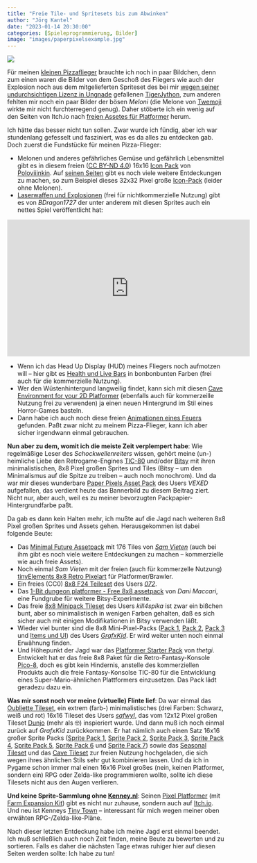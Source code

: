 ```yaml
---
title: "Freie Tile- und Spritesets bis zum Abwinken"
author: "Jörg Kantel"
date: "2023-01-14 20:30:00"
categories: [Spieleprogrammierung, Bilder]
image: "images/paperpixelsexample.jpg"
---
```


[![](images/paperpixelsexample-b.jpg)](https://img.itch.zone/aW1hZ2UvNTg0MjAxLzQzOTIyOTEucG5n/347x500/L6i0iA.png)

Für meinen [kleinen Pizzaflieger](https://kantel.github.io/posts/2023011001_pizzaplane_trailer/) brauchte ich noch in paar Bildchen, denn zum einen waren die Bilder von dem Geschoß des Fliegers wie auch der Explosion noch aus dem mitgelieferten Spriteset des bei mir [wegen seiner undurchsichtigen Lizenz in Ungnade](http://blog.schockwellenreiter.de/2022/10/2022103001.html) gefallenen [TigerJython](http://cognitiones.kantel-chaos-team.de/programmierung/python/tigerjython.html), zum anderen fehlten mir noch ein paar Bilder der bösen *Meloni* (die Melone von [Twemoji](http://cognitiones.kantel-chaos-team.de/multimedia/twemoji.html) wirkte mir nicht furchterregend genug). Daher stöberte ich ein wenig auf den Seiten von Itch.io nach [freien Assetes für Platformer](https://itch.io/game-assets/free/genre-platformer) herum.

Ich hätte das besser nicht tun sollen. Zwar wurde ich fündig, aber ich war stundenlang gefesselt und fasziniert, was es da alles zu entdecken gab. Doch zuerst die Fundstücke für meinen Pizza-Flieger:

- Melonen und anderes gefährliches Gemüse und gefährlich Lebensmittel gibt es in diesem freien ([CC BY-ND 4.0](https://creativecommons.org/licenses/by-nd/4.0/deed.en)) 16x16 [Icon Pack](https://poloviiinkin.itch.io/225-icons) von [Poloviiinkin](https://itch.io/profile/poloviiinkin). Auf [seinen Seiten](https://poloviiinkin.itch.io/) gibt es noch viele weitere Entdeckungen zu machen, so zum Beispiel dieses 32x32 Pixel große [Icon-Pack](https://poloviiinkin.itch.io/mega-pixel-art-32x32-px-icons-sprite-sheet) (leider ohne Melonen).
- [Laserwaffen und Explosionen](https://bdragon1727.itch.io/fire-pixel-bullet-16x16) (frei für nichtkommerzielle Nutzung) gibt es von *BDragon1727* der unter anderem mit diesen Sprites auch ein nettes Spiel veröffentlicht hat:

<iframe width="560" height="315" src="https://www.youtube.com/embed/iFB8of3COsc" title="YouTube video player" frameborder="0" allow="accelerometer; autoplay; clipboard-write; encrypted-media; gyroscope; picture-in-picture; web-share" allowfullscreen></iframe>

- Wenn ich das Head Up Display (HUD) meines Fliegers noch aufmotzen will -- hier gibt es [Health und Live Bars](https://spikerman.itch.io/health-bars-life-bars) in bonbonbunten Farben (frei auch für die kommerzielle Nutzung).
- Wer den Wüstenhintergund langweilig findet, kann sich mit diesen [Cave Environment for your 2D Platformer](https://saurabhkgp.itch.io/2d-cave-environment) (ebenfalls auch für kommerzeille Nutzung frei zu verwenden) ja einen neuen Hintergrund im Stil eines Horror-Games basteln.
- Dann habe ich auch noch diese freien [Animationen eines Feuers](https://brullov.itch.io/fire-animation) gefunden. Paßt zwar nicht zu meinem Pizza-Flieger, kann ich aber sicher irgendwann einmal gebrauchen.

**Nun aber zu dem, womit ich die meiste Zeit verplempert habe**: Wie regelmäßige Leser des *Schockwellenreiters* wissen, gehört meine (un-) heimliche Liebe den Retrogame-Engines [TIC-80](http://cognitiones.kantel-chaos-team.de/multimedia/spieleprogrammierung/tic80.html) und/oder [Bitsy](http://cognitiones.kantel-chaos-team.de/multimedia/spieleprogrammierung/bitsy.html) mit ihren minimalistischen, 8x8 Pixel großen Sprites und Tiles (Bitsy -- um den Minimalismus auf die Spitze zu treiben -- auch noch monochrom). Und da war mir dieses wunderbare [Paper Pixels Asset Pack](https://v3x3d.itch.io/paper-pixels) des Users *VEXED* aufgefallen, das verdient heute das Bannerbild zu diesem Beitrag ziert. Nicht nur, aber auch, weil es zu meiner bevorzugten Packpapier-Hintergrundfarbe paßt.

Da gab es dann kein Halten mehr, ich mußte auf die Jagd nach weiteren 8x8 Pixel großen Sprites und Assets gehen. Herausgekommen ist dabei folgende Beute:

- Das [Minimal Future Assetpack](https://s4m-ur4i.itch.io/minimal-futureset-pixelart-2d) mit 176 Tiles von *[Sam Vieten](https://s4m-ur4i.itch.io/)* (auch bei ihm gibt es noch viele weitere Entdeckungen zu machen -- kommerzielle wie auch freie Assets).
- Noch einmal *Sam Vieten* mit der freien (auch für kommerzelle Nutzung) [tinyElements 8x8 Retro Pixelart](https://s4m-ur4i.itch.io/free-sprites-elements-8x8-retro-pixelart-platformer-brawler) für Platformer/Brawler.
- Ein freies (CC0) [8x8 F24 Teileset](https://0x72.itch.io/8x8-f24-tileset) des Users *[072](https://0x72.itch.io/)*.
- Das [1-Bit dungeon platformer - Free 8x8 assetpack](https://dani-maccari.itch.io/1bit-platformer-doungeoun) von *Dani Maccari*, eine Fundgrube für weitere Bitsy-Experimente.
- Das freie [8x8 Minipack Tileset](https://killspika.itch.io/8x8-tileset-free) des Users *kill4spika* ist zwar ein bißchen bunt, aber so minimalistisch in wenigen Farben gehalten, daß es sich sicher auch mit einigen Modifikationen in Bitsy verwenden läßt.
- Wieder viel bunter sind die 8x8 Mini-Pixel-Packs ([Pack 1](https://grafxkid.itch.io/mini-pixel-pack-1), [Pack 2](https://grafxkid.itch.io/mini-pixel-pack-2), [Pack 3](https://grafxkid.itch.io/mini-pixel-pack-3) und [Items und UI](https://grafxkid.itch.io/mini-fx-items-ui)) des Users *[GrafxKid](https://grafxkid.itch.io/)*. Er wird weiter unten noch einmal Erwähnung finden.
- Und Höhepunkt der Jagd war das [Platformer Starter Pack](https://thetgi.itch.io/basic-pico-platformer) von *thetgi*. Entwickelt hat er das freie 8x8 Paket für die Retro-Fantasy-Konsole [Pico-8](http://blog.schockwellenreiter.de/2020/10/2020102402.html), doch es gibt kein Hindernis, anstelle des kommerziellen Produkts auch die freie Fantasy-Konsolse TIC-80 für die Entwicklung eines Super-Mario-ähnlichen Plattformers einzusetzen. Das Pack lädt geradezu dazu ein.

**Was mir sonst noch vor meine (virtuelle) Flinte lief**: Da war einmal das [Oubliette Tileset](https://safwyl.itch.io/oubliette-tileset), ein extrem (farb-) minimalistisches (drei Farben: Schwarz, weiß und rot) 16x16 Tileset des Users *[safwyl](https://safwyl.itch.io/)*, das vom 12x12 Pixel großen Tileset [Dunjo](https://arks.itch.io/dungeon-platform-tileset) (mehr als&nbsp;🤓) inspieriert wurde. Und dann muß ich noch einmal zurück auf *GrafxKid* zurückkommen. Er hat nämlich auch einen Satz 16x16 großer Sprite Packs ([Sprite Pack 1](https://grafxkid.itch.io/sprite-pack-1), [Sprite Pack&nbsp;2](https://grafxkid.itch.io/sprite-pack-2), [Sprite Pack 3](https://grafxkid.itch.io/sprite-pack-3), [Sprite Pack 4](https://grafxkid.itch.io/sprite-pack-4), [Sprite Pack 5](https://grafxkid.itch.io/sprite-pack-5), [Sprite Pack 6](https://grafxkid.itch.io/sprite-pack-6) und [Sprite Pack 7](https://grafxkid.itch.io/sprite-pack-7)) sowie das [Seasonal Tileset](https://grafxkid.itch.io/seasonal-tilesets) und das [Cave Tileset](https://grafxkid.itch.io/cave-tileset) zur freien Nutzung hochgeladen, die sich wegen ihres ähnlichen Stils sehr gut kombinieren lassen. Und da ich in Pygame schon immer mal einen 16x16 Pixel großes (nein, keinen Platformer, sondern ein) RPG oder Zelda-like programmieren wollte, sollte ich diese Tilesets nicht aus den Augen verlieren.

**Und keine Sprite-Sammlung ohne [Kenney.nl](https://www.kenney.nl/)**: Seinen [Pixel Platformer](https://kenney.nl/assets/pixel-platformer) (mit [Farm Expansion Kit](https://www.kenney.nl/assets/pixel-platformer-farm-expansion)) gibt es nicht nur zuhause, sondern auch auf [Itch.io](https://kenney-assets.itch.io/pixel-platformer). Und neu ist Kenneys [Tiny Town](https://www.kenney.nl/assets/tiny-town) -- interessant für mich wegen meiner oben erwähten RPG-/Zelda-like-Pläne.

Nach dieser letzten Entdeckung habe ich meine Jagd erst einmal beendet. Ich muß schließlich auch noch Zeit finden, meine Beute zu bewerten und zu sortieren. Falls es daher die nächsten Tage etwas ruhiger hier auf diesen Seiten werden sollte: Ich habe zu tun!
